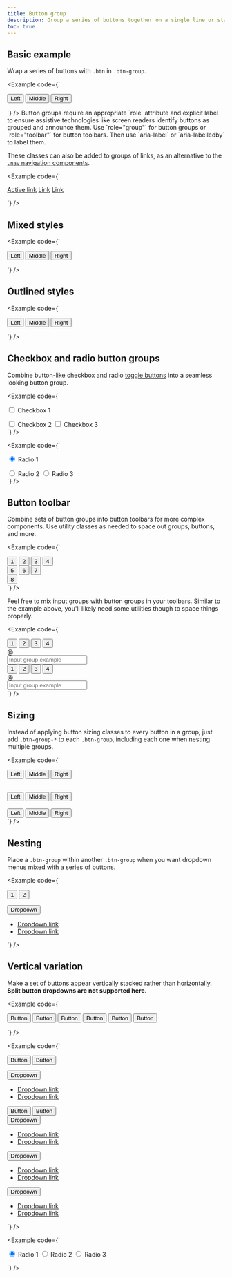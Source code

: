 ```yaml
---
title: Button group
description: Group a series of buttons together on a single line or stack them in a vertical column.
toc: true
---
```


## Basic example

Wrap a series of buttons with `.btn` in `.btn-group`.

<Example code={`<div class="btn-group" role="group" aria-label="Basic example">
  <button type="button" class="btn btn-primary">Left</button>
  <button type="button" class="btn btn-primary">Middle</button>
  <button type="button" class="btn btn-primary">Right</button>
</div>`} />

<Callout>
Button groups require an appropriate `role` attribute and explicit label to ensure assistive technologies like screen readers identify buttons as grouped and announce them. Use `role="group"` for button groups or `role="toolbar"` for button toolbars. Then use `aria-label` or `aria-labelledby` to label them.
</Callout>

These classes can also be added to groups of links, as an alternative to the [`.nav` navigation components]([[docsref:/components/navs-tabs]]).

<Example code={`<div class="btn-group">
  <a href="#" class="btn btn-primary active" aria-current="page">Active link</a>
  <a href="#" class="btn btn-primary">Link</a>
  <a href="#" class="btn btn-primary">Link</a>
</div>`} />

## Mixed styles

<Example code={`<div class="btn-group" role="group" aria-label="Basic mixed styles example">
  <button type="button" class="btn btn-danger">Left</button>
  <button type="button" class="btn btn-warning">Middle</button>
  <button type="button" class="btn btn-success">Right</button>
</div>`} />

## Outlined styles

<Example code={`<div class="btn-group" role="group" aria-label="Basic outlined example">
  <button type="button" class="btn btn-outline-primary">Left</button>
  <button type="button" class="btn btn-outline-primary">Middle</button>
  <button type="button" class="btn btn-outline-primary">Right</button>
</div>`} />

## Checkbox and radio button groups

Combine button-like checkbox and radio [toggle buttons]([[docsref:/forms/checks-radios]]) into a seamless looking button group.

<Example code={`<div class="btn-group" role="group" aria-label="Basic checkbox toggle button group">
  <input type="checkbox" class="btn-check" id="btncheck1" autocomplete="off">
  <label class="btn btn-outline-primary" for="btncheck1">Checkbox 1</label>

  <input type="checkbox" class="btn-check" id="btncheck2" autocomplete="off">
  <label class="btn btn-outline-primary" for="btncheck2">Checkbox 2</label>

  <input type="checkbox" class="btn-check" id="btncheck3" autocomplete="off">
  <label class="btn btn-outline-primary" for="btncheck3">Checkbox 3</label>
</div>`} />

<Example code={`<div class="btn-group" role="group" aria-label="Basic radio toggle button group">
  <input type="radio" class="btn-check" name="btnradio" id="btnradio1" autocomplete="off" checked>
  <label class="btn btn-outline-primary" for="btnradio1">Radio 1</label>

  <input type="radio" class="btn-check" name="btnradio" id="btnradio2" autocomplete="off">
  <label class="btn btn-outline-primary" for="btnradio2">Radio 2</label>

  <input type="radio" class="btn-check" name="btnradio" id="btnradio3" autocomplete="off">
  <label class="btn btn-outline-primary" for="btnradio3">Radio 3</label>
</div>`} />

## Button toolbar

Combine sets of button groups into button toolbars for more complex components. Use utility classes as needed to space out groups, buttons, and more.

<Example code={`<div class="btn-toolbar" role="toolbar" aria-label="Toolbar with button groups">
  <div class="btn-group me-2" role="group" aria-label="First group">
    <button type="button" class="btn btn-primary">1</button>
    <button type="button" class="btn btn-primary">2</button>
    <button type="button" class="btn btn-primary">3</button>
    <button type="button" class="btn btn-primary">4</button>
  </div>
  <div class="btn-group me-2" role="group" aria-label="Second group">
    <button type="button" class="btn btn-secondary">5</button>
    <button type="button" class="btn btn-secondary">6</button>
    <button type="button" class="btn btn-secondary">7</button>
  </div>
  <div class="btn-group" role="group" aria-label="Third group">
    <button type="button" class="btn btn-info">8</button>
  </div>
</div>`} />

Feel free to mix input groups with button groups in your toolbars. Similar to the example above, you'll likely need some utilities though to space things properly.

<Example code={`<div class="btn-toolbar mb-3" role="toolbar" aria-label="Toolbar with button groups">
  <div class="btn-group me-2" role="group" aria-label="First group">
    <button type="button" class="btn btn-outline-secondary">1</button>
    <button type="button" class="btn btn-outline-secondary">2</button>
    <button type="button" class="btn btn-outline-secondary">3</button>
    <button type="button" class="btn btn-outline-secondary">4</button>
  </div>
  <div class="input-group">
    <div class="input-group-text" id="btnGroupAddon">@</div>
    <input type="text" class="form-control" placeholder="Input group example" aria-label="Input group example" aria-describedby="btnGroupAddon">
  </div>
</div>

<div class="btn-toolbar justify-content-between" role="toolbar" aria-label="Toolbar with button groups">
  <div class="btn-group" role="group" aria-label="First group">
    <button type="button" class="btn btn-outline-secondary">1</button>
    <button type="button" class="btn btn-outline-secondary">2</button>
    <button type="button" class="btn btn-outline-secondary">3</button>
    <button type="button" class="btn btn-outline-secondary">4</button>
  </div>
  <div class="input-group">
    <div class="input-group-text" id="btnGroupAddon2">@</div>
    <input type="text" class="form-control" placeholder="Input group example" aria-label="Input group example" aria-describedby="btnGroupAddon2">
  </div>
</div>`} />

## Sizing

Instead of applying button sizing classes to every button in a group, just add `.btn-group-*` to each `.btn-group`, including each one when nesting multiple groups.

<Example code={`<div class="btn-group btn-group-lg" role="group" aria-label="Large button group">
  <button type="button" class="btn btn-outline-primary">Left</button>
  <button type="button" class="btn btn-outline-primary">Middle</button>
  <button type="button" class="btn btn-outline-primary">Right</button>
</div>
<br>
<div class="btn-group" role="group" aria-label="Default button group">
  <button type="button" class="btn btn-outline-primary">Left</button>
  <button type="button" class="btn btn-outline-primary">Middle</button>
  <button type="button" class="btn btn-outline-primary">Right</button>
</div>
<br>
<div class="btn-group btn-group-sm" role="group" aria-label="Small button group">
  <button type="button" class="btn btn-outline-primary">Left</button>
  <button type="button" class="btn btn-outline-primary">Middle</button>
  <button type="button" class="btn btn-outline-primary">Right</button>
</div>`} />

## Nesting

Place a `.btn-group` within another `.btn-group` when you want dropdown menus mixed with a series of buttons.

<Example code={`<div class="btn-group" role="group" aria-label="Button group with nested dropdown">
  <button type="button" class="btn btn-primary">1</button>
  <button type="button" class="btn btn-primary">2</button>

  <div class="btn-group" role="group">
    <button type="button" class="btn btn-primary dropdown-toggle" data-bs-toggle="dropdown" aria-expanded="false">
      Dropdown
    </button>
    <ul class="dropdown-menu">
      <li><a class="dropdown-item" href="#">Dropdown link</a></li>
      <li><a class="dropdown-item" href="#">Dropdown link</a></li>
    </ul>
  </div>
</div>`} />

## Vertical variation

Make a set of buttons appear vertically stacked rather than horizontally. **Split button dropdowns are not supported here.**

<Example code={`<div class="btn-group-vertical" role="group" aria-label="Vertical button group">
  <button type="button" class="btn btn-primary">Button</button>
  <button type="button" class="btn btn-primary">Button</button>
  <button type="button" class="btn btn-primary">Button</button>
  <button type="button" class="btn btn-primary">Button</button>
  <button type="button" class="btn btn-primary">Button</button>
  <button type="button" class="btn btn-primary">Button</button>
</div>`} />

<Example code={`<div class="btn-group-vertical" role="group" aria-label="Vertical button group">
  <button type="button" class="btn btn-primary">Button</button>
  <button type="button" class="btn btn-primary">Button</button>
  <div class="btn-group" role="group">
    <button type="button" class="btn btn-primary dropdown-toggle" data-bs-toggle="dropdown" aria-expanded="false">
      Dropdown
    </button>
    <ul class="dropdown-menu">
      <li><a class="dropdown-item" href="#">Dropdown link</a></li>
      <li><a class="dropdown-item" href="#">Dropdown link</a></li>
    </ul>
  </div>
  <button type="button" class="btn btn-primary">Button</button>
  <button type="button" class="btn btn-primary">Button</button>
  <div class="btn-group" role="group">
    <button type="button" class="btn btn-primary dropdown-toggle" data-bs-toggle="dropdown" aria-expanded="false">
      Dropdown
    </button>
    <ul class="dropdown-menu">
      <li><a class="dropdown-item" href="#">Dropdown link</a></li>
      <li><a class="dropdown-item" href="#">Dropdown link</a></li>
    </ul>
  </div>
  <div class="btn-group" role="group">
    <button type="button" class="btn btn-primary dropdown-toggle" data-bs-toggle="dropdown" aria-expanded="false">
      Dropdown
    </button>
    <ul class="dropdown-menu">
      <li><a class="dropdown-item" href="#">Dropdown link</a></li>
      <li><a class="dropdown-item" href="#">Dropdown link</a></li>
    </ul>
  </div>
  <div class="btn-group" role="group">
    <button type="button" class="btn btn-primary dropdown-toggle" data-bs-toggle="dropdown" aria-expanded="false">
      Dropdown
    </button>
    <ul class="dropdown-menu">
      <li><a class="dropdown-item" href="#">Dropdown link</a></li>
      <li><a class="dropdown-item" href="#">Dropdown link</a></li>
    </ul>
  </div>
</div>`} />

<Example code={`<div class="btn-group-vertical" role="group" aria-label="Vertical radio toggle button group">
  <input type="radio" class="btn-check" name="vbtn-radio" id="vbtn-radio1" autocomplete="off" checked>
  <label class="btn btn-outline-danger" for="vbtn-radio1">Radio 1</label>
  <input type="radio" class="btn-check" name="vbtn-radio" id="vbtn-radio2" autocomplete="off">
  <label class="btn btn-outline-danger" for="vbtn-radio2">Radio 2</label>
  <input type="radio" class="btn-check" name="vbtn-radio" id="vbtn-radio3" autocomplete="off">
  <label class="btn btn-outline-danger" for="vbtn-radio3">Radio 3</label>
</div>`} />
